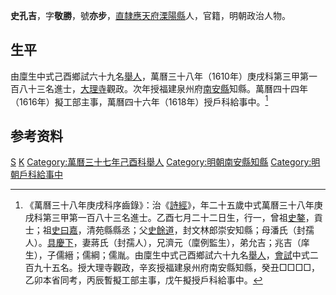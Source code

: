 {{明清人物信息框
| 姓名 = 史孔吉
| 原名 =
| 圖片名稱= 
| 圖片大小 =
| 圖片說明 = 
| 最高職務 = 戶科給事中
| 國家 = 大明 
| 爵位 =
| 籍貫 = [[直隸|直隸]][[應天府|應天府]][[溧陽縣|溧陽縣]]
| 族裔 = 
| 旗籍 = 
| 字號 = 
| 諡號 =
| 出生日期 = 乙酉七月二十二日
| 出生地點 =
| 逝世日期 = 
| 逝世地點 =
| 墓葬 =
| 配偶 = 蔣氏（封孺人）
| 親屬 = 曾祖[[史鏊|史鏊]]，祖[[史曰嘉|史曰嘉]]<br>父[[史餘道|史餘道]]，母潘氏（封孺人）
| 出身 =
* 萬曆三十七年己酉科舉人
* 萬曆三十八年庚戌科進士
| 經歷 =
| 著作 =  
}}

'''史孔吉'''{{BD|1585年||？年||S}}，字'''敬勝'''，號'''亦步'''，[[直隸|直隸]][[應天府|應天府]][[溧陽縣|溧陽縣]]人，官籍，明朝政治人物。

== 生平 ==
由廩生中式己酉鄉試六十九名[[舉人|舉人]]，萬曆三十八年（1610年）庚戌科第三甲第一百八十三名進士，[[大理寺|大理寺]]觀政。次年授福建泉州府[[南安縣|南安縣]]知縣。萬曆四十四年（1616年）擬工部主事，萬曆四十六年（1618年）授戶科給事中。<ref>《萬曆三十八年庚戌科序齒錄》：治《[[詩經|詩經]]》，年二十五歲中式萬曆三十八年庚戌科第三甲第一百八十三名進士。乙酉七月二十二日生，行一，曾祖[[史鏊|史鏊]]，貢士；祖[[史曰嘉|史曰嘉]]，清苑縣縣丞；父[[史餘道|史餘道]]，封文林郎崇安知縣；母潘氏（封孺人）。[[具慶下|具慶下]]，妻蔣氏（封孺人），兄濟元（廩例監生），弟允吉；兆吉（庠生），子儒縉；儒綱；儒胤。由廩生中式己酉鄉試六十九名[[舉人|舉人]]，[[會試|會試]]中式二百九十五名。授大理寺觀政，辛亥授福建泉州府南安縣知縣，癸丑□□□□，乙卯本省同考，丙辰暫擬工部主事，戊午擬授戶科給事中。</ref>

== 参考资料 ==
{{reflist}}

{{萬曆三十八年庚戌科殿试金榜}}

{{Authority control}}

{{DEFAULTSORT:Shi史}}
[[Category:溧陽人|S]]
[[Category:史姓|K]]
[[Category:萬曆三十七年己酉科舉人|Category:萬曆三十七年己酉科舉人]]
[[Category:明朝南安縣知縣|Category:明朝南安縣知縣]]
[[Category:明朝戶科給事中|Category:明朝戶科給事中]]


{{明朝人物小作品}}